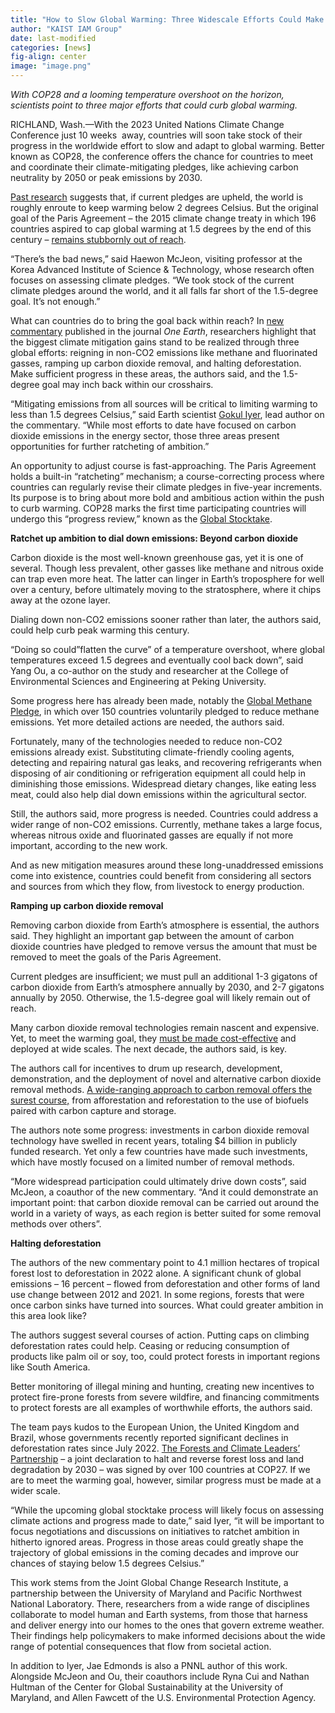 ```yaml
---
title: "How to Slow Global Warming: Three Widescale Efforts Could Make the Difference"
author: "KAIST IAM Group"
date: last-modified
categories: [news]
fig-align: center
image: "image.png"
---
```


*With COP28 and a looming temperature overshoot on the horizon, scientists point to three major efforts that could curb global warming.*

RICHLAND, Wash.---With the 2023 United Nations Climate Change Conference just 10 weeks  away, countries will soon take stock of their progress in the worldwide effort to slow and adapt to global warming. Better known as COP28, the conference offers the chance for countries to meet and coordinate their climate-mitigating pledges, like achieving carbon neutrality by 2050 or peak emissions by 2030. 

[Past research](https://www.pnnl.gov/news-media/new-climate-pledges-if-fulfilled-now-significantly-more-likely-prevent-worst-global) suggests that, if current pledges are upheld, the world is roughly enroute to keep warming below 2 degrees Celsius. But the original goal of the Paris Agreement -- the 2015 climate change treaty in which 196 countries aspired to cap global warming at 1.5 degrees by the end of this century -- [remains stubbornly out of reach](https://www.pnnl.gov/news-media/world-will-probably-warm-beyond-15-degree-limit-peak-warming-can-be-curbed). 

"There's the bad news," said Haewon McJeon, visiting professor at the Korea Advanced Institute of Science & Technology, whose research often focuses on assessing climate pledges. "We took stock of the current climate pledges around the world, and it all falls far short of the 1.5-degree goal. It's not enough."

What can countries do to bring the goal back within reach? In [new commentary](https://www.cell.com/one-earth/pdf/S2590-3322(23)00397-4.pdf) published in the journal *One Earth*, researchers highlight that the biggest climate mitigation gains stand to be realized through three global efforts: reigning in non-CO2 emissions like methane and fluorinated gasses, ramping up carbon dioxide removal, and halting deforestation. Make sufficient progress in these areas, the authors said, and the 1.5-degree goal may inch back within our crosshairs.

"Mitigating emissions from all sources will be critical to limiting warming to less than 1.5 degrees Celsius," said Earth scientist [Gokul Iyer](https://www.pnnl.gov/people/gokul-iyer), lead author on the commentary. "While most efforts to date have focused on carbon dioxide emissions in the energy sector, those three areas present opportunities for further ratcheting of ambition."

An opportunity to adjust course is fast-approaching. The Paris Agreement holds a built-in "ratcheting" mechanism; a course-correcting process where countries can regularly revise their climate pledges in five-year increments. Its purpose is to bring about more bold and ambitious action within the push to curb warming. COP28 marks the first time participating countries will undergo this "progress review," known as the [Global Stocktake](https://unfccc.int/topics/global-stocktake). 

**Ratchet up ambition to dial down emissions: Beyond carbon dioxide**

Carbon dioxide is the most well-known greenhouse gas, yet it is one of several. Though less prevalent, other gasses like methane and nitrous oxide can trap even more heat. The latter can linger in Earth's troposphere for well over a century, before ultimately moving to the stratosphere, where it chips away at the ozone layer.

Dialing down non-CO2 emissions sooner rather than later, the authors said, could help curb peak warming this century.

"Doing so could"flatten the curve" of a temperature overshoot, where global temperatures exceed 1.5 degrees and eventually cool back down", said Yang Ou, a co-author on the study and researcher at the College of Environmental Sciences and Engineering at Peking University.

Some progress here has already been made, notably the [Global Methane Pledge](https://www.globalmethanepledge.org/), in which over 150 countries voluntarily pledged to reduce methane emissions. Yet more detailed actions are needed, the authors said. 

Fortunately, many of the technologies needed to reduce non-CO2 emissions already exist. Substituting climate-friendly cooling agents, detecting and repairing natural gas leaks, and recovering refrigerants when disposing of air conditioning or refrigeration equipment all could help in diminishing those emissions. Widespread dietary changes, like eating less meat, could also help dial down emissions within the agricultural sector. 

Still, the authors said, more progress is needed. Countries could address a wider range of non-CO2 emissions. Currently, methane takes a large focus, whereas nitrous oxide and fluorinated gasses are equally if not more important, according to the new work.

And as new mitigation measures around these long-unaddressed emissions come into existence, countries could benefit from considering all sectors and sources from which they flow, from livestock to energy production.

**Ramping up carbon dioxide removal**

Removing carbon dioxide from Earth's atmosphere is essential, the authors said. They highlight an important gap between the amount of carbon dioxide countries have pledged to remove versus the amount that must be removed to meet the goals of the Paris Agreement.

Current pledges are insufficient; we must pull an additional 1-3 gigatons of carbon dioxide from Earth's atmosphere annually by 2030, and 2-7 gigatons annually by 2050. Otherwise, the 1.5-degree goal will likely remain out of reach.

Many carbon dioxide removal technologies remain nascent and expensive. Yet, to meet the warming goal, they [must be made cost-effective](https://www.pnnl.gov/news-media/scientists-unveil-least-costly-carbon-capture-system-date) and deployed at wide scales. The next decade, the authors said, is key.

The authors call for incentives to drum up research, development, demonstration, and the deployment of novel and alternative carbon dioxide removal methods. [A wide-ranging approach to carbon removal offers the surest course,](https://www.pnnl.gov/news-media/diverse-approach-key-carbon-removal) from afforestation and reforestation to the use of biofuels paired with carbon capture and storage.

The authors note some progress: investments in carbon dioxide removal technology have swelled in recent years, totaling \$4 billion in publicly funded research. Yet only a few countries have made such investments, which have mostly focused on a limited number of removal methods. 

"More widespread participation could ultimately drive down costs", said McJeon, a coauthor of the new commentary. "And it could demonstrate an important point: that carbon dioxide removal can be carried out around the world in a variety of ways, as each region is better suited for some removal methods over others". 

**Halting deforestation**

The authors of the new commentary point to 4.1 million hectares of tropical forest lost to deforestation in 2022 alone. A significant chunk of global emissions -- 16 percent -- flowed from deforestation and other forms of land use change between 2012 and 2021. In some regions, forests that were once carbon sinks have turned into sources. What could greater ambition in this area look like?

The authors suggest several courses of action. Putting caps on climbing deforestation rates could help. Ceasing or reducing consumption of products like palm oil or soy, too, could protect forests in important regions like South America. 

Better monitoring of illegal mining and hunting, creating new incentives to protect fire-prone forests from severe wildfire, and financing commitments to protect forests are all examples of worthwhile efforts, the authors said. 

The team pays kudos to the European Union, the United Kingdom and Brazil, whose governments recently reported significant declines in deforestation rates since July 2022. [The Forests and Climate Leaders' Partnership](https://forestclimateleaders.org/) -- a joint declaration to halt and reverse forest loss and land degradation by 2030 -- was signed by over 100 countries at COP27. If we are to meet the warming goal, however, similar progress must be made at a wider scale.

"While the upcoming global stocktake process will likely focus on assessing climate actions and progress made to date," said Iyer, "it will be important to focus negotiations and discussions on initiatives to ratchet ambition in hitherto ignored areas. Progress in those areas could greatly shape the trajectory of global emissions in the coming decades and improve our chances of staying below 1.5 degrees Celsius."

This work stems from the Joint Global Change Research Institute, a partnership between the University of Maryland and Pacific Northwest National Laboratory. There, researchers from a wide range of disciplines collaborate to model human and Earth systems, from those that harness and deliver energy into our homes to the ones that govern extreme weather. Their findings help policymakers to make informed decisions about the wide range of potential consequences that flow from societal action.

In addition to Iyer, Jae Edmonds is also a PNNL author of this work. Alongside McJeon and Ou, their coauthors include Ryna Cui and Nathan Hultman of the Center for Global Sustainability at the University of Maryland, and Allen Fawcett of the U.S. Environmental Protection Agency.
